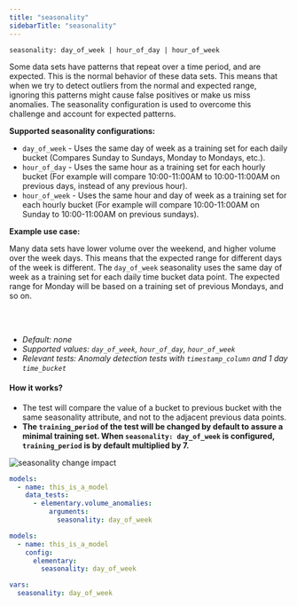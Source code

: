 ```yaml
---
title: "seasonality"
sidebarTitle: "seasonality"
---
```

<Snippet file="ai-generate-test.mdx" />

`seasonality: day_of_week | hour_of_day | hour_of_week`

Some data sets have patterns that repeat over a time period, and are expected.
This is the normal behavior of these data sets.
This means that when we try to detect outliers from the normal and expected range, ignoring this patterns might cause false positives or make us miss anomalies.
The seasonality configuration is used to overcome this challenge and account for expected patterns.

**Supported seasonality configurations:**

- `day_of_week` - Uses the same day of week as a training set for each daily bucket (Compares Sunday to Sundays, Monday to Mondays, etc.).
- `hour_of_day` - Uses the same hour as a training set for each hourly bucket (For example will compare 10:00-11:00AM to 10:00-11:00AM on previous days, instead of any previous hour).
- `hour_of_week` - Uses the same hour and day of week as a training set for each hourly bucket (For example will compare 10:00-11:00AM on Sunday to 10:00-11:00AM on previous sundays).

**Example use case:**

Many data sets have lower volume over the weekend, and higher volume over the week days.
This means that the expected range for different days of the week is different.
The `day_of_week` seasonality uses the same day of week as a training set for each daily time bucket data point.
The expected range for Monday will be based on a training set of previous Mondays, and so on.

<br />
<br />

- _Default: none_
- _Supported values: `day_of_week`, `hour_of_day`, `hour_of_week`_
- _Relevant tests: Anomaly detection tests with `timestamp_column` and 1 day `time_bucket`_

#### How it works?

- The test will compare the value of a bucket to previous bucket with the same seasonality attribute, and not to the adjacent previous data points.
- **The `training_period` of the test will be changed by default to assure a minimal training set. When `seasonality: day_of_week` is configured, `training_period` is by default multiplied by 7.**


<Frame caption="seasonality change impact">
  <img
    src="https://res.cloudinary.com/diuctyblm/image/upload/v1681301380/Anomaly%20detection%20tests/seasonality_bz6gqp.png"
    alt="seasonality change impact"
  />
</Frame>

<RequestExample>

```yml test
models:
  - name: this_is_a_model
    data_tests:
      - elementary.volume_anomalies:
          arguments:
            seasonality: day_of_week
```

```yml model
models:
  - name: this_is_a_model
    config:
      elementary:
        seasonality: day_of_week
```

```yml dbt_project.yml
vars:
  seasonality: day_of_week
```

</RequestExample>
